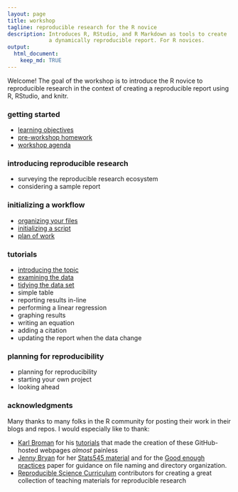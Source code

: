 ```yaml
---
layout: page
title: workshop
tagline: reproducible research for the R novice
description: Introduces R, RStudio, and R Markdown as tools to create
             a dynamically reproducible report. For R novices. 
output: 
  html_document:
    keep_md: TRUE
---
```


Welcome! The goal of the workshop is to introduce the R novice to reproducible research in the context of creating a reproducible report using R, RStudio, and knitr.  


### getting started

- [learning objectives](pages/001_learning-objectives.html)
- [pre-workshop homework](pages/002_pre-workshop-hw.html) 
- [workshop agenda](pages/003_workshop-agenda.html) 


### introducing reproducible research 

- surveying the reproducible research ecosystem 
- considering a sample report 


### initializing a workflow 

- [organizing your files](pages/004_organize-files.html)
- [initializing a script](pages/005_initialize-script.html)
- [plan of work](pages/006_plan-of-work.html)



### tutorials 

- [introducing the topic](pages/007_introducing-the-topic.html) 
- [examining the data](pages/010_examining-the-data.html) 
- [tidying the data set](pages/011_tidying-the-data-set.html)
- simple table 
- reporting results in-line 
- performing a linear regression 
- graphing results 
- writing an equation 
- adding a citation 
- updating the report when the data change 



### planning for reproducibility 

- planning for reproducibility 
- starting your own project 
- looking ahead 



### acknowledgments 

Many thanks to many folks in the R community for posting their work in their blogs and repos. I would especially like to thank: 

- [Karl Broman](http://kbroman.org) for his  [tutorials](http://kbroman.org/pages/tutorials.html) that made the creation of these GitHub-hosted webpages *almost* painless 
- [Jenny Bryan](https://github.com/jennybc) for her [Stats545 material](http://stat545.com/) and for the
[Good enough practices](https://swcarpentry.github.io/good-enough-practices-in-scientific-computing/) paper for guidance on file naming and directory organization. 
- [Reproducible Science  Curriculum](https://github.com/Reproducible-Science-Curriculum) contributors for creating a great collection of teaching materials for reproducible research  
